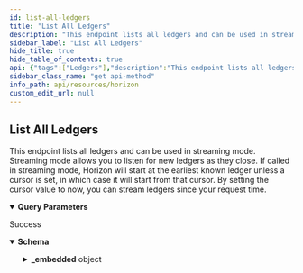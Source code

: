 ```yaml
---
id: list-all-ledgers
title: "List All Ledgers"
description: "This endpoint lists all ledgers and can be used in streaming mode. Streaming mode allows you to listen for new ledgers as they close. If called in streaming mode, Horizon will start at the earliest known ledger unless a cursor is set, in which case it will start from that cursor. By setting the cursor value to now, you can stream ledgers since your request time."
sidebar_label: "List All Ledgers"
hide_title: true
hide_table_of_contents: true
api: {"tags":["Ledgers"],"description":"This endpoint lists all ledgers and can be used in streaming mode. Streaming mode allows you to listen for new ledgers as they close. If called in streaming mode, Horizon will start at the earliest known ledger unless a cursor is set, in which case it will start from that cursor. By setting the cursor value to now, you can stream ledgers since your request time.","operationId":"ListAllLedgers","parameters":[{"name":"cursor","in":"query","required":false,"description":"A number that points to a specific location in a collection of responses and is pulled from the paging_token value of a record.","schema":{"type":"integer","example":6606617478959105}},{"name":"order","in":"query","required":false,"description":"A designation of the order in which records should appear. Options include asc (ascending) or desc (descending). If this argument isn’t set, it defaults to asc.","schema":{"type":"string","enum":["asc","desc"]}},{"name":"limit","in":"query","required":false,"description":"The maximum number of records returned. The limit can range from 1 to 200 - an upper limit that is hardcoded in Horizon for performance reasons. If this argument isn’t designated, it defaults to 10.","schema":{"type":"integer","example":10}}],"x-supports-streaming":true,"responses":{"200":{"description":"Success","content":{"application/json":{"schema":{"type":"object","properties":{"_embedded":{"type":"object","properties":{"records":{"type":"array","items":{"type":"object","properties":{"_links":{"type":"object","properties":{"self":{"type":"object","properties":{"href":{"type":"string","format":"link"},"templated":{"type":"boolean"}},"required":["href"],"title":"link"},"transactions":{"type":"object","properties":{"href":{"type":"string","format":"link"},"templated":{"type":"boolean"}},"required":["href"],"title":"link"},"operations":{"type":"object","properties":{"href":{"type":"string","format":"link"},"templated":{"type":"boolean"}},"required":["href"],"title":"link"},"payments":{"type":"object","properties":{"href":{"type":"string","format":"link"},"templated":{"type":"boolean"}},"required":["href"],"title":"link"},"effects":{"type":"object","properties":{"href":{"type":"string","format":"link"},"templated":{"type":"boolean"}},"required":["href"],"title":"link"}},"required":["self","transactions","operations","effects"]},"id":{"type":"string","title":"id"},"paging_token":{"type":"string","title":"paging_token"},"hash":{"type":"string","title":"hash"},"pre_hash":{"type":"string","title":"hash"},"sequence":{"type":"integer","format":"int32"},"successful_transaction_count":{"type":"integer","format":"int32"},"failed_transaction_count":{"type":"integer","format":"int32"},"operation_count":{"type":"integer","format":"int32"},"tx_set_operation_count":{"type":"integer","format":"int32"},"closed_at":{"type":"string"},"total_coins":{"type":"string"},"fee_pool":{"type":"string"},"base_fee_in_stroops":{"type":"integer","format":"int32"},"base_reserve_in_stroops":{"type":"integer","format":"int32"},"max_tx_set_size":{"type":"integer","format":"int32"},"protocol_version":{"type":"integer","format":"int32"},"header_xdr":{"type":"string"}}}}},"required":["id","paging_token","hash","sequence","successful_transaction_count","failed_transaction_count","operation_count","tx_set_operation_count","closed_at","total_coins","fee_pool","base_fee_in_stroops","base_reserve_in_stroops","max_tx_set_size","protocol_version","header_xdr"]}},"title":"Ledger"},"examples":{"ListAllLedgers":{"value":{"_embedded":{"records":[{"_links":{"effects":{"href":"/ledgers/1/effects/{?cursor,limit,order}","templated":true},"operations":{"href":"/ledgers/1/operations/{?cursor,limit,order}","templated":true},"self":{"href":"/ledgers/1"},"transactions":{"href":"/ledgers/1/transactions/{?cursor,limit,order}","templated":true}},"id":"e8e10918f9c000c73119abe54cf089f59f9015cc93c49ccf00b5e8b9afb6e6b1","paging_token":"4294967296","hash":"e8e10918f9c000c73119abe54cf089f59f9015cc93c49ccf00b5e8b9afb6e6b1","sequence":1,"transaction_count":0,"successful_transaction_count":0,"failed_transaction_count":0,"operation_count":0,"tx_set_operation_count":0,"closed_at":"1970-01-01T00:00:00Z","total_coins":"100000000000.0000000","fee_pool":"0.0000000","base_fee_in_stroops":100,"base_reserve_in_stroops":100000000,"max_tx_set_size":50},{"_links":{"effects":{"href":"/ledgers/2/effects/{?cursor,limit,order}","templated":true},"operations":{"href":"/ledgers/2/operations/{?cursor,limit,order}","templated":true},"self":{"href":"/ledgers/2"},"transactions":{"href":"/ledgers/2/transactions/{?cursor,limit,order}","templated":true}},"id":"e12e5809ab8c59d8256e691cb48a024dd43960bc15902d9661cd627962b2bc71","paging_token":"8589934592","hash":"e12e5809ab8c59d8256e691cb48a024dd43960bc15902d9661cd627962b2bc71","prev_hash":"e8e10918f9c000c73119abe54cf089f59f9015cc93c49ccf00b5e8b9afb6e6b1","sequence":2,"transaction_count":0,"successful_transaction_count":0,"failed_transaction_count":0,"operation_count":0,"closed_at":"2015-07-16T23:49:00Z","total_coins":"100000000000.0000000","fee_pool":"0.0000000","base_fee_in_stroops":100,"base_reserve_in_stroops":100000000,"max_tx_set_size":100}]},"_links":{"next":{"href":"/ledgers?order=asc&limit=2&cursor=8589934592"},"prev":{"href":"/ledgers?order=desc&limit=2&cursor=4294967296"},"self":{"href":"/ledgers?order=asc&limit=2&cursor="}}}}}}}}},"extensions":[{"key":"x-supports-streaming","value":true}],"method":"get","path":"/ledgers","servers":[{"url":"https://horizon.stellar.org","description":"The main network"},{"url":"https://horizon-testnet.stellar.org","description":"The test network"}],"info":{"title":"Horizon","version":"0.0.1"},"postman":{"name":"List All Ledgers","description":{"content":"This endpoint lists all ledgers and can be used in streaming mode. Streaming mode allows you to listen for new ledgers as they close. If called in streaming mode, Horizon will start at the earliest known ledger unless a cursor is set, in which case it will start from that cursor. By setting the cursor value to now, you can stream ledgers since your request time.","type":"text/plain"},"url":{"path":["ledgers"],"host":["{{baseUrl}}"],"query":[{"disabled":false,"description":{"content":"A number that points to a specific location in a collection of responses and is pulled from the paging_token value of a record.","type":"text/plain"},"key":"cursor","value":""},{"disabled":false,"description":{"content":"A designation of the order in which records should appear. Options include asc (ascending) or desc (descending). If this argument isn’t set, it defaults to asc.","type":"text/plain"},"key":"order","value":""},{"disabled":false,"description":{"content":"The maximum number of records returned. The limit can range from 1 to 200 - an upper limit that is hardcoded in Horizon for performance reasons. If this argument isn’t designated, it defaults to 10.","type":"text/plain"},"key":"limit","value":""}],"variable":[]},"header":[{"key":"Accept","value":"application/json"}],"method":"GET"}}
sidebar_class_name: "get api-method"
info_path: api/resources/horizon
custom_edit_url: null
---
```



## List All Ledgers



This endpoint lists all ledgers and can be used in streaming mode. Streaming mode allows you to listen for new ledgers as they close. If called in streaming mode, Horizon will start at the earliest known ledger unless a cursor is set, in which case it will start from that cursor. By setting the cursor value to now, you can stream ledgers since your request time.

<details style={{"marginBottom":"1rem"}} data-collapsed={false} open={true}><summary style={{}}><strong>Query Parameters</strong></summary><div><ul><ParamsItem className={"paramsItem"} param={{"name":"cursor","in":"query","required":false,"description":"A number that points to a specific location in a collection of responses and is pulled from the paging_token value of a record.","schema":{"type":"integer","example":6606617478959105}}}></ParamsItem><ParamsItem className={"paramsItem"} param={{"name":"order","in":"query","required":false,"description":"A designation of the order in which records should appear. Options include asc (ascending) or desc (descending). If this argument isn’t set, it defaults to asc.","schema":{"type":"string","enum":["asc","desc"]}}}></ParamsItem><ParamsItem className={"paramsItem"} param={{"name":"limit","in":"query","required":false,"description":"The maximum number of records returned. The limit can range from 1 to 200 - an upper limit that is hardcoded in Horizon for performance reasons. If this argument isn’t designated, it defaults to 10.","schema":{"type":"integer","example":10}}}></ParamsItem></ul></div></details><div><ApiTabs><TabItem label={"200"} value={"200"}><div>

Success

</div><div><MimeTabs schemaType={"response"}><TabItem label={"application/json"} value={"application/json"}><SchemaTabs><TabItem label={"Schema"} value={"Schema"}><details style={{}} data-collapsed={false} open={true}><summary style={{"textAlign":"left"}}><strong>Schema</strong></summary><div style={{"textAlign":"left","marginLeft":"1rem"}}></div><ul style={{"marginLeft":"1rem"}}><SchemaItem collapsible={true} className={"schemaItem"}><details style={{}}><summary style={{}}><strong>_embedded</strong><span style={{"opacity":"0.6"}}> object</span></summary><div style={{"marginLeft":"1rem"}}><SchemaItem collapsible={true} className={"schemaItem"}><details style={{}}><summary style={{}}><strong>records</strong><span style={{"opacity":"0.6"}}> object[]</span></summary><div style={{"marginLeft":"1rem"}}><li><div style={{"fontSize":"var(--ifm-code-font-size)","opacity":"0.6","marginLeft":"-.5rem","paddingBottom":".5rem"}}>Array [</div></li><SchemaItem collapsible={true} className={"schemaItem"}><details style={{}}><summary style={{}}><strong>_links</strong><span style={{"opacity":"0.6"}}> object</span></summary><div style={{"marginLeft":"1rem"}}><SchemaItem collapsible={true} className={"schemaItem"}><details style={{}}><summary style={{}}><strong>self</strong><span style={{"opacity":"0.6"}}> object</span><strong style={{"fontSize":"var(--ifm-code-font-size)","color":"var(--openapi-required)"}}> required</strong></summary><div style={{"marginLeft":"1rem"}}><SchemaItem collapsible={false} name={"href"} required={true} schemaName={"link"} qualifierMessage={undefined} schema={{"type":"string","format":"link"}}></SchemaItem><SchemaItem collapsible={false} name={"templated"} required={false} schemaName={"boolean"} qualifierMessage={undefined} schema={{"type":"boolean"}}></SchemaItem></div></details></SchemaItem><SchemaItem collapsible={true} className={"schemaItem"}><details style={{}}><summary style={{}}><strong>transactions</strong><span style={{"opacity":"0.6"}}> object</span><strong style={{"fontSize":"var(--ifm-code-font-size)","color":"var(--openapi-required)"}}> required</strong></summary><div style={{"marginLeft":"1rem"}}><SchemaItem collapsible={false} name={"href"} required={true} schemaName={"link"} qualifierMessage={undefined} schema={{"type":"string","format":"link"}}></SchemaItem><SchemaItem collapsible={false} name={"templated"} required={false} schemaName={"boolean"} qualifierMessage={undefined} schema={{"type":"boolean"}}></SchemaItem></div></details></SchemaItem><SchemaItem collapsible={true} className={"schemaItem"}><details style={{}}><summary style={{}}><strong>operations</strong><span style={{"opacity":"0.6"}}> object</span><strong style={{"fontSize":"var(--ifm-code-font-size)","color":"var(--openapi-required)"}}> required</strong></summary><div style={{"marginLeft":"1rem"}}><SchemaItem collapsible={false} name={"href"} required={true} schemaName={"link"} qualifierMessage={undefined} schema={{"type":"string","format":"link"}}></SchemaItem><SchemaItem collapsible={false} name={"templated"} required={false} schemaName={"boolean"} qualifierMessage={undefined} schema={{"type":"boolean"}}></SchemaItem></div></details></SchemaItem><SchemaItem collapsible={true} className={"schemaItem"}><details style={{}}><summary style={{}}><strong>payments</strong><span style={{"opacity":"0.6"}}> object</span></summary><div style={{"marginLeft":"1rem"}}><SchemaItem collapsible={false} name={"href"} required={true} schemaName={"link"} qualifierMessage={undefined} schema={{"type":"string","format":"link"}}></SchemaItem><SchemaItem collapsible={false} name={"templated"} required={false} schemaName={"boolean"} qualifierMessage={undefined} schema={{"type":"boolean"}}></SchemaItem></div></details></SchemaItem><SchemaItem collapsible={true} className={"schemaItem"}><details style={{}}><summary style={{}}><strong>effects</strong><span style={{"opacity":"0.6"}}> object</span><strong style={{"fontSize":"var(--ifm-code-font-size)","color":"var(--openapi-required)"}}> required</strong></summary><div style={{"marginLeft":"1rem"}}><SchemaItem collapsible={false} name={"href"} required={true} schemaName={"link"} qualifierMessage={undefined} schema={{"type":"string","format":"link"}}></SchemaItem><SchemaItem collapsible={false} name={"templated"} required={false} schemaName={"boolean"} qualifierMessage={undefined} schema={{"type":"boolean"}}></SchemaItem></div></details></SchemaItem></div></details></SchemaItem><SchemaItem collapsible={false} name={"id"} required={false} schemaName={"id"} qualifierMessage={undefined} schema={{"type":"string","title":"id"}}></SchemaItem><SchemaItem collapsible={false} name={"paging_token"} required={false} schemaName={"paging_token"} qualifierMessage={undefined} schema={{"type":"string","title":"paging_token"}}></SchemaItem><SchemaItem collapsible={false} name={"hash"} required={false} schemaName={"hash"} qualifierMessage={undefined} schema={{"type":"string","title":"hash"}}></SchemaItem><SchemaItem collapsible={false} name={"pre_hash"} required={false} schemaName={"hash"} qualifierMessage={undefined} schema={{"type":"string","title":"hash"}}></SchemaItem><SchemaItem collapsible={false} name={"sequence"} required={false} schemaName={"int32"} qualifierMessage={undefined} schema={{"type":"integer","format":"int32"}}></SchemaItem><SchemaItem collapsible={false} name={"successful_transaction_count"} required={false} schemaName={"int32"} qualifierMessage={undefined} schema={{"type":"integer","format":"int32"}}></SchemaItem><SchemaItem collapsible={false} name={"failed_transaction_count"} required={false} schemaName={"int32"} qualifierMessage={undefined} schema={{"type":"integer","format":"int32"}}></SchemaItem><SchemaItem collapsible={false} name={"operation_count"} required={false} schemaName={"int32"} qualifierMessage={undefined} schema={{"type":"integer","format":"int32"}}></SchemaItem><SchemaItem collapsible={false} name={"tx_set_operation_count"} required={false} schemaName={"int32"} qualifierMessage={undefined} schema={{"type":"integer","format":"int32"}}></SchemaItem><SchemaItem collapsible={false} name={"closed_at"} required={false} schemaName={"string"} qualifierMessage={undefined} schema={{"type":"string"}}></SchemaItem><SchemaItem collapsible={false} name={"total_coins"} required={false} schemaName={"string"} qualifierMessage={undefined} schema={{"type":"string"}}></SchemaItem><SchemaItem collapsible={false} name={"fee_pool"} required={false} schemaName={"string"} qualifierMessage={undefined} schema={{"type":"string"}}></SchemaItem><SchemaItem collapsible={false} name={"base_fee_in_stroops"} required={false} schemaName={"int32"} qualifierMessage={undefined} schema={{"type":"integer","format":"int32"}}></SchemaItem><SchemaItem collapsible={false} name={"base_reserve_in_stroops"} required={false} schemaName={"int32"} qualifierMessage={undefined} schema={{"type":"integer","format":"int32"}}></SchemaItem><SchemaItem collapsible={false} name={"max_tx_set_size"} required={false} schemaName={"int32"} qualifierMessage={undefined} schema={{"type":"integer","format":"int32"}}></SchemaItem><SchemaItem collapsible={false} name={"protocol_version"} required={false} schemaName={"int32"} qualifierMessage={undefined} schema={{"type":"integer","format":"int32"}}></SchemaItem><SchemaItem collapsible={false} name={"header_xdr"} required={false} schemaName={"string"} qualifierMessage={undefined} schema={{"type":"string"}}></SchemaItem><li><div style={{"fontSize":"var(--ifm-code-font-size)","opacity":"0.6","marginLeft":"-.5rem"}}>]</div></li></div></details></SchemaItem></div></details></SchemaItem></ul></details></TabItem><TabItem label={"Example (from schema)"} value={"Example (from schema)"}><ResponseSamples responseExample={"{\n  \"_embedded\": {\n    \"records\": [\n      {\n        \"_links\": {\n          \"self\": {\n            \"href\": \"string\",\n            \"templated\": true\n          },\n          \"transactions\": {\n            \"href\": \"string\",\n            \"templated\": true\n          },\n          \"operations\": {\n            \"href\": \"string\",\n            \"templated\": true\n          },\n          \"payments\": {\n            \"href\": \"string\",\n            \"templated\": true\n          },\n          \"effects\": {\n            \"href\": \"string\",\n            \"templated\": true\n          }\n        },\n        \"id\": \"string\",\n        \"paging_token\": \"string\",\n        \"hash\": \"string\",\n        \"pre_hash\": \"string\",\n        \"sequence\": 0,\n        \"successful_transaction_count\": 0,\n        \"failed_transaction_count\": 0,\n        \"operation_count\": 0,\n        \"tx_set_operation_count\": 0,\n        \"closed_at\": \"string\",\n        \"total_coins\": \"string\",\n        \"fee_pool\": \"string\",\n        \"base_fee_in_stroops\": 0,\n        \"base_reserve_in_stroops\": 0,\n        \"max_tx_set_size\": 0,\n        \"protocol_version\": 0,\n        \"header_xdr\": \"string\"\n      }\n    ]\n  }\n}"} language={"json"}></ResponseSamples></TabItem><TabItem label={"ListAllLedgers"} value={"ListAllLedgers"}><ResponseSamples responseExample={"{\n  \"_embedded\": {\n    \"records\": [\n      {\n        \"_links\": {\n          \"effects\": {\n            \"href\": \"/ledgers/1/effects/{?cursor,limit,order}\",\n            \"templated\": true\n          },\n          \"operations\": {\n            \"href\": \"/ledgers/1/operations/{?cursor,limit,order}\",\n            \"templated\": true\n          },\n          \"self\": {\n            \"href\": \"/ledgers/1\"\n          },\n          \"transactions\": {\n            \"href\": \"/ledgers/1/transactions/{?cursor,limit,order}\",\n            \"templated\": true\n          }\n        },\n        \"id\": \"e8e10918f9c000c73119abe54cf089f59f9015cc93c49ccf00b5e8b9afb6e6b1\",\n        \"paging_token\": \"4294967296\",\n        \"hash\": \"e8e10918f9c000c73119abe54cf089f59f9015cc93c49ccf00b5e8b9afb6e6b1\",\n        \"sequence\": 1,\n        \"transaction_count\": 0,\n        \"successful_transaction_count\": 0,\n        \"failed_transaction_count\": 0,\n        \"operation_count\": 0,\n        \"tx_set_operation_count\": 0,\n        \"closed_at\": \"1970-01-01T00:00:00Z\",\n        \"total_coins\": \"100000000000.0000000\",\n        \"fee_pool\": \"0.0000000\",\n        \"base_fee_in_stroops\": 100,\n        \"base_reserve_in_stroops\": 100000000,\n        \"max_tx_set_size\": 50\n      },\n      {\n        \"_links\": {\n          \"effects\": {\n            \"href\": \"/ledgers/2/effects/{?cursor,limit,order}\",\n            \"templated\": true\n          },\n          \"operations\": {\n            \"href\": \"/ledgers/2/operations/{?cursor,limit,order}\",\n            \"templated\": true\n          },\n          \"self\": {\n            \"href\": \"/ledgers/2\"\n          },\n          \"transactions\": {\n            \"href\": \"/ledgers/2/transactions/{?cursor,limit,order}\",\n            \"templated\": true\n          }\n        },\n        \"id\": \"e12e5809ab8c59d8256e691cb48a024dd43960bc15902d9661cd627962b2bc71\",\n        \"paging_token\": \"8589934592\",\n        \"hash\": \"e12e5809ab8c59d8256e691cb48a024dd43960bc15902d9661cd627962b2bc71\",\n        \"prev_hash\": \"e8e10918f9c000c73119abe54cf089f59f9015cc93c49ccf00b5e8b9afb6e6b1\",\n        \"sequence\": 2,\n        \"transaction_count\": 0,\n        \"successful_transaction_count\": 0,\n        \"failed_transaction_count\": 0,\n        \"operation_count\": 0,\n        \"closed_at\": \"2015-07-16T23:49:00Z\",\n        \"total_coins\": \"100000000000.0000000\",\n        \"fee_pool\": \"0.0000000\",\n        \"base_fee_in_stroops\": 100,\n        \"base_reserve_in_stroops\": 100000000,\n        \"max_tx_set_size\": 100\n      }\n    ]\n  },\n  \"_links\": {\n    \"next\": {\n      \"href\": \"/ledgers?order=asc&limit=2&cursor=8589934592\"\n    },\n    \"prev\": {\n      \"href\": \"/ledgers?order=desc&limit=2&cursor=4294967296\"\n    },\n    \"self\": {\n      \"href\": \"/ledgers?order=asc&limit=2&cursor=\"\n    }\n  }\n}"} language={"json"}></ResponseSamples></TabItem></SchemaTabs></TabItem></MimeTabs></div></TabItem></ApiTabs></div>
      